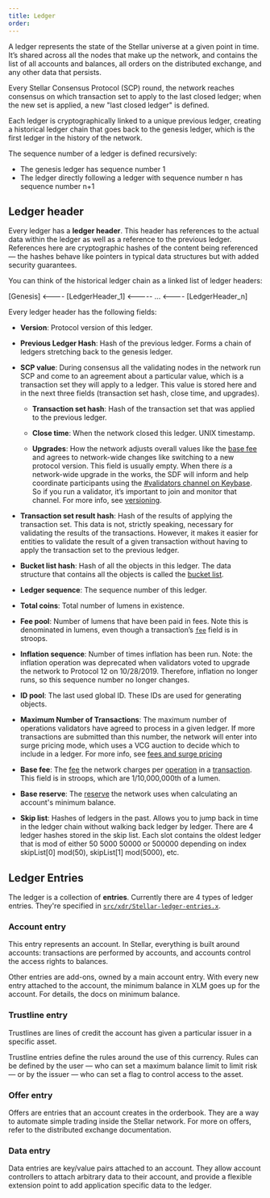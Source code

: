 ```yaml
---
title: Ledger
order:
---
```


A ledger represents the state of the Stellar universe at a given point in time. It’s shared across all the nodes that make up the network, and contains the list of all accounts and balances, all orders on the distributed exchange, and any other data that persists.

Every Stellar Consensus Protocol (SCP) round, the network reaches consensus on which transaction set to apply to the last closed ledger; when the new set is applied, a new "last closed ledger" is defined.

Each ledger is cryptographically linked to a unique previous ledger, creating a historical ledger chain that goes back to the genesis ledger, which is the first ledger in the history of the network.

The sequence number of a ledger is defined recursively:

- The genesis ledger has sequence number 1
- The ledger directly following a ledger with sequence number n has sequence number n+1

## Ledger header

Every ledger has a **ledger header**. This header has references to the actual data within the ledger as well as a reference to the previous ledger. References here are cryptographic hashes of the content being referenced — the hashes behave like pointers in typical data structures but with added security guarantees.

You can think of the historical ledger chain as a linked list of ledger headers:

[Genesis] <---- [LedgerHeader_1] <----- ... <---- [LedgerHeader_n]

Every ledger header has the following fields:

- **Version**: Protocol version of this ledger.

- **Previous Ledger Hash**: Hash of the previous ledger. Forms a chain of ledgers stretching back to the genesis ledger.

- **SCP value**: During consensus all the validating nodes in the network run SCP and come to an agreement about a particular value, which is a transaction set they will apply to a ledger. This value is stored here and in the next three fields (transaction set hash, close time, and upgrades).

  - **Transaction set hash**: Hash of the transaction set that was applied to the previous ledger.

  - **Close time**: When the network closed this ledger. UNIX timestamp.

  - **Upgrades**: How the network adjusts overall values like the [base fee](./fees.mdx) and agrees to network-wide changes like switching to a new protocol version. This field is usually empty. When there _is_ a network-wide upgrade in the works, the SDF will inform and help coordinate participants using the [#validators channel on Keybase](https://keybase.io/team/stellar.public). So if you run a validator, it’s important to join and monitor that channel. For more info, see [versioning](./versioning.mdx).

- **Transaction set result hash**: Hash of the results of applying the transaction set. This data is not, strictly speaking, necessary for validating the results of the transactions. However, it makes it easier for entities to validate the result of a given transaction without having to apply the transaction set to the previous ledger.

- **Bucket list hash**: Hash of all the objects in this ledger. The data structure that contains all the objects is called the [bucket list](https://github.com/stellar/stellar-core/tree/master/src/bucket).

- **Ledger sequence**: The sequence number of this ledger.

- **Total coins**: Total number of lumens in existence.

- **Fee pool**: Number of lumens that have been paid in fees. Note this is denominated in lumens, even though a transaction’s [`fee`](./transactions.mdx#fee) field is in stroops.

- **Inflation sequence**: Number of times inflation has been run.  Note: the inflation operation was deprecated when validators voted to upgrade the network to Protocol 12 on 10/28/2019.  Therefore, inflation no longer runs, so this sequence number no longer changes.

- **ID pool**: The last used global ID. These IDs are used for generating objects.

- **Maximum Number of Transactions**: The maximum number of operations validators have agreed to process in a given ledger. If more transactions are submitted than this number, the network will enter into surge pricing mode, which uses a VCG auction to decide which to include in a ledger. For more info, see [fees and surge pricing](./fees.mdx)

- **Base fee**: The [fee](./fees.mdx) the network charges per [operation](./operations.mdx) in a [transaction](./transactions.mdx). This field is in stroops, which are 1/10,000,000th of a lumen.

- **Base reserve**: The [reserve](./minimum-balance.mdx) the network uses when calculating an account's minimum balance.

- **Skip list**: Hashes of ledgers in the past. Allows you to jump back in time in the ledger chain without walking back ledger by ledger. There are 4 ledger hashes stored in the skip list. Each slot contains the oldest ledger that is mod of either 50 5000 50000 or 500000 depending on index skipList[0] mod(50), skipList[1] mod(5000), etc.

## Ledger Entries

The ledger is a collection of **entries**. Currently there are 4 types of ledger entries. They're specified in [`src/xdr/Stellar-ledger-entries.x`](https://github.com/stellar/stellar-core/blob/master/src/xdr/Stellar-ledger-entries.x).

### Account entry

This entry represents an account. In Stellar, everything is built around accounts: transactions are performed by accounts, and accounts control the access rights to balances.

Other entries are add-ons, owned by a main account entry. With every new entry attached to the account, the minimum balance in XLM goes up for the account. For details, the docs on minimum balance.

### Trustline entry

Trustlines are lines of credit the account has given a particular issuer in a specific asset.

Trustline entries define the rules around the use of this currency. Rules can be defined by the user — who can set a maximum balance limit to limit risk — or by the issuer — who can set a flag to control access to the asset.

### Offer entry

Offers are entries that an account creates in the orderbook. They are a way to automate simple trading inside the Stellar network. For more on offers, refer to the distributed exchange documentation.

### Data entry

Data entries are key/value pairs attached to an account. They allow account controllers to attach arbitrary data to their account, and provide a flexible extension point to add application specific data to the ledger.
